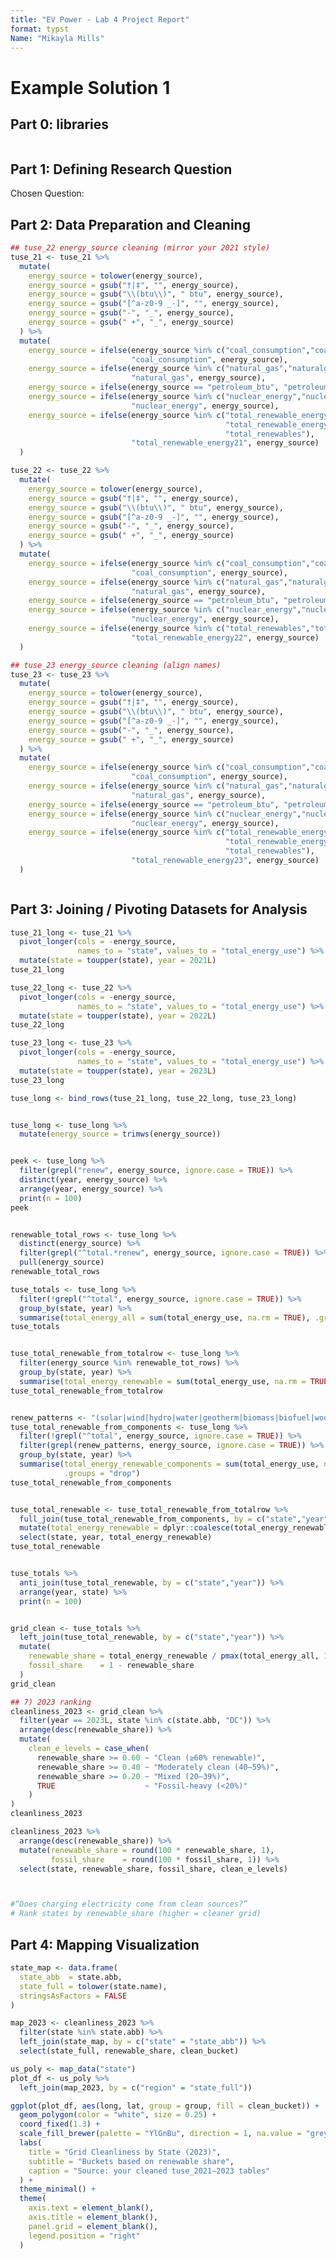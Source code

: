 ```yaml
---
title: "EV Power - Lab 4 Project Report"
format: typst
Name: "Mikayla Mills"
---
```


# Example Solution 1

## **Part 0: libraries**

```r

```

## **Part 1:** **Defining Research Question**

Chosen Question:

## **Part 2: Data Preparation and Cleaning**

```r
## tuse_22 energy_source cleaning (mirror your 2021 style)
tuse_21 <- tuse_21 %>%
  mutate(
    energy_source = tolower(energy_source),
    energy_source = gsub("†|‡", "", energy_source),
    energy_source = gsub("\\(btu\\)", " btu", energy_source),
    energy_source = gsub("[^a-z0-9 _-]", "", energy_source),
    energy_source = gsub("-", "_", energy_source),
    energy_source = gsub(" +", "_", energy_source)
  ) %>%
  mutate(
    energy_source = ifelse(energy_source %in% c("coal_consumption","coal_usage", "coal"),
                           "coal_consumption", energy_source),
    energy_source = ifelse(energy_source %in% c("natural_gas","naturalgas"),
                           "natural_gas", energy_source),
    energy_source = ifelse(energy_source == "petroleum_btu", "petroleum_btu", energy_source),
    energy_source = ifelse(energy_source %in% c("nuclear_energy","nuclear_energy_"),
                           "nuclear_energy", energy_source),
    energy_source = ifelse(energy_source %in% c("total_renewable_energy",
                                                "total_renewable_energy_",
                                                "total_renewables"),
                           "total_renewable_energy21", energy_source)
  )

tuse_22 <- tuse_22 %>%
  mutate(
    energy_source = tolower(energy_source),
    energy_source = gsub("†|‡", "", energy_source),
    energy_source = gsub("\\(btu\\)", " btu", energy_source),
    energy_source = gsub("[^a-z0-9 _-]", "", energy_source),
    energy_source = gsub("-", "_", energy_source),
    energy_source = gsub(" +", "_", energy_source)
  ) %>%
  mutate(
    energy_source = ifelse(energy_source %in% c("coal_consumption","coal_usage"),
                           "coal_consumption", energy_source),
    energy_source = ifelse(energy_source %in% c("natural_gas","naturalgas"),
                           "natural_gas", energy_source),
    energy_source = ifelse(energy_source == "petroleum_btu", "petroleum_btu", energy_source),
    energy_source = ifelse(energy_source %in% c("nuclear_energy","nuclear_energy_"),
                           "nuclear_energy", energy_source),
    energy_source = ifelse(energy_source %in% c("total_renewables","total_renewable_energy"),
                           "total_renewable_energy22", energy_source)
  )

## tuse_23 energy_source cleaning (align names)
tuse_23 <- tuse_23 %>%
  mutate(
    energy_source = tolower(energy_source),
    energy_source = gsub("†|‡", "", energy_source),
    energy_source = gsub("\\(btu\\)", " btu", energy_source),
    energy_source = gsub("[^a-z0-9 _-]", "", energy_source),
    energy_source = gsub("-", "_", energy_source),
    energy_source = gsub(" +", "_", energy_source)
  ) %>%
  mutate(
    energy_source = ifelse(energy_source %in% c("coal_consumption","coal_usage"),
                           "coal_consumption", energy_source),
    energy_source = ifelse(energy_source %in% c("natural_gas","naturalgas"),
                           "natural_gas", energy_source),
    energy_source = ifelse(energy_source == "petroleum_btu", "petroleum_btu", energy_source),
    energy_source = ifelse(energy_source %in% c("nuclear_energy","nuclear_energy_"),
                           "nuclear_energy", energy_source),
    energy_source = ifelse(energy_source %in% c("total_renewable_energy",
                                                "total_renewable_energy_",
                                                "total_renewables"),
                           "total_renewable_energy23", energy_source)
  )



```

## **Part 3: Joining / Pivoting Datasets for Analysis**

```r
tuse_21_long <- tuse_21 %>%
  pivot_longer(cols = -energy_source,
               names_to = "state", values_to = "total_energy_use") %>%
  mutate(state = toupper(state), year = 2021L)
tuse_21_long

tuse_22_long <- tuse_22 %>%
  pivot_longer(cols = -energy_source,
               names_to = "state", values_to = "total_energy_use") %>%
  mutate(state = toupper(state), year = 2022L)
tuse_22_long

tuse_23_long <- tuse_23 %>%
  pivot_longer(cols = -energy_source,
               names_to = "state", values_to = "total_energy_use") %>%
  mutate(state = toupper(state), year = 2023L)
tuse_23_long

tuse_long <- bind_rows(tuse_21_long, tuse_22_long, tuse_23_long)


tuse_long <- tuse_long %>%
  mutate(energy_source = trimws(energy_source))


peek <- tuse_long %>%
  filter(grepl("renew", energy_source, ignore.case = TRUE)) %>%
  distinct(year, energy_source) %>%
  arrange(year, energy_source) %>%
  print(n = 100)
peek


renewable_total_rows <- tuse_long %>%
  distinct(energy_source) %>%
  filter(grepl("^total.*renew", energy_source, ignore.case = TRUE)) %>%
  pull(energy_source)
renewable_total_rows

tuse_totals <- tuse_long %>%
  filter(!grepl("^total", energy_source, ignore.case = TRUE)) %>%
  group_by(state, year) %>%
  summarise(total_energy_all = sum(total_energy_use, na.rm = TRUE), .groups = "drop")
tuse_totals


tuse_total_renewable_from_totalrow <- tuse_long %>%
  filter(energy_source %in% renewable_tot_rows) %>%
  group_by(state, year) %>%
  summarise(total_energy_renewable = sum(total_energy_use, na.rm = TRUE), .groups = "drop")
tuse_total_renewable_from_totalrow


renew_patterns <- "(solar|wind|hydro|water|geotherm|biomass|biofuel|wood|waste)"
tuse_total_renewable_from_components <- tuse_long %>%
  filter(!grepl("^total", energy_source, ignore.case = TRUE)) %>%
  filter(grepl(renew_patterns, energy_source, ignore.case = TRUE)) %>%
  group_by(state, year) %>%
  summarise(total_energy_renewable_components = sum(total_energy_use, na.rm = TRUE),
            .groups = "drop")
tuse_total_renewable_from_components


tuse_total_renewable <- tuse_total_renewable_from_totalrow %>%
  full_join(tuse_total_renewable_from_components, by = c("state","year")) %>%
  mutate(total_energy_renewable = dplyr::coalesce(total_energy_renewable, total_energy_renewable_components)) %>%
  select(state, year, total_energy_renewable)
tuse_total_renewable


tuse_totals %>%
  anti_join(tuse_total_renewable, by = c("state","year")) %>%
  arrange(year, state) %>%
  print(n = 100)


grid_clean <- tuse_totals %>%
  left_join(tuse_total_renewable, by = c("state","year")) %>%
  mutate(
    renewable_share = total_energy_renewable / pmax(total_energy_all, 1e-9),
    fossil_share    = 1 - renewable_share
  )
grid_clean

## 7) 2023 ranking
cleanliness_2023 <- grid_clean %>%
  filter(year == 2023L, state %in% c(state.abb, "DC")) %>%
  arrange(desc(renewable_share)) %>%
  mutate(
    clean_e_levels = case_when(
      renewable_share >= 0.60 ~ "Clean (≥60% renewable)",
      renewable_share >= 0.40 ~ "Moderately clean (40–59%)",
      renewable_share >= 0.20 ~ "Mixed (20–39%)",
      TRUE                    ~ "Fossil-heavy (<20%)"
    )
)
cleanliness_2023 

cleanliness_2023 %>%
  arrange(desc(renewable_share)) %>%
  mutate(renewable_share = round(100 * renewable_share, 1),
         fossil_share    = round(100 * fossil_share, 1)) %>%
  select(state, renewable_share, fossil_share, clean_e_levels)



#“Does charging electricity come from clean sources?”
# Rank states by renewable_share (higher = cleaner grid)

```

## **Part 4: Mapping Visualization**

```r
state_map <- data.frame(
  state_abb  = state.abb,
  state_full = tolower(state.name),
  stringsAsFactors = FALSE
)

map_2023 <- cleanliness_2023 %>%
  filter(state %in% state.abb) %>%
  left_join(state_map, by = c("state" = "state_abb")) %>%
  select(state_full, renewable_share, clean_bucket)

us_poly <- map_data("state")
plot_df <- us_poly %>%
  left_join(map_2023, by = c("region" = "state_full"))

ggplot(plot_df, aes(long, lat, group = group, fill = clean_bucket)) +
  geom_polygon(color = "white", size = 0.25) +
  coord_fixed(1.3) +
  scale_fill_brewer(palette = "YlGnBu", direction = 1, na.value = "grey90", name = "Category") +
  labs(
    title = "Grid Cleanliness by State (2023)",
    subtitle = "Buckets based on renewable share",
    caption = "Source: your cleaned tuse_2021–2023 tables"
  ) +
  theme_minimal() +
  theme(
    axis.text = element_blank(),
    axis.title = element_blank(),
    panel.grid = element_blank(),
    legend.position = "right"
  )
```